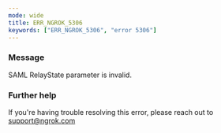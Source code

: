```yaml
---
mode: wide
title: ERR_NGROK_5306
keywords: ["ERR_NGROK_5306", "error 5306"]
---
```



### Message

SAML RelayState parameter is invalid.

<ErrorDetails />

### Further help

If you're having trouble resolving this error, please reach out to [support@ngrok.com](mailto:support@ngrok.com?subject=Help%20with%20ERR_NGROK_5306)
